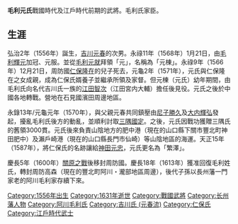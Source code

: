 {{unreferenced|time=2017-02-07T09:11:57+00:00}}
'''毛利元氏'''戰國時代及江戶時代前期的武將。毛利氏家臣。
== 生涯 ==
弘治2年（1556年）誕生，[[吉川元春|吉川元春]]的次男。永祿11年（1568年）1月21日，由[[毛利輝元|毛利輝元]]加冠、元服。並從[[毛利元就|毛利元就]]拜領「元」，名稱為「元棟」。永祿9年（1566年）12月21日，周防國[[仁保隆在|仁保隆在]]的兒子死去，元龜2年（1571年），元氏與仁保隆在之女成親，成為仁保氏婿養子並繼承所領及家督。但元棟（元氏）幼年期間，由毛利氏向名代吉川氏一族的[[江田智次|江田智次]]（江田宮内大輔）擔任後見役。元氏之後於中國各地轉戰。營地在石見國濱田周邊地區。

永錄13年/元龜元年（1570年），與父親元春共同鎮壓由[[尼子勝久|尼子勝久]]及[[大内輝弘|大内輝弘]]發起，擾亂毛利氏後方的動亂，並順利討取[[三隅國定|三隅國定]]。之後，元氏因戰功獲贈三隅氏的舊領3000貫。元氏後來負責山陰地方的肥中港（現在的山口縣下關市豐北町神田肥中）及瀨戶崎港（現在的山口縣長門市仙崎）等山陰地區的海運。天正15年（1587年），將仁保氏的名跡讓給[[神田元忠|神田元忠]]，元氏更名為「繁澤」。

慶長5年（1600年）[[關原之戰|關原之戰]]後移封周防國。慶長18年（1613年）獲准回復毛利姓氏，轉封周防高森（現在的豐北町阿川・瀧部地區周邊），後代子孫以長州藩一門家老的阿川毛利家存續下來。

[[Category:1556年出生|Category:1556年出生]]
[[Category:1631年逝世|Category:1631年逝世]]
[[Category:戰國武將|Category:戰國武將]]
[[Category:长州藩人物|Category:长州藩人物]]
[[Category:阿川毛利氏|Category:阿川毛利氏]]
[[Category:吉川氏_(元春流)|Category:吉川氏 (元春流)]]
[[Category:仁保氏|Category:仁保氏]]
[[Category:江戶時代武士|Category:江戶時代武士]]